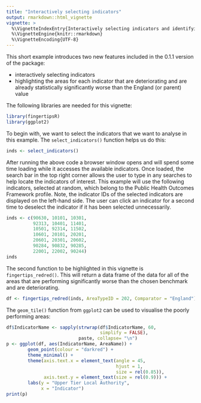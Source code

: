 ```yaml
---
title: "Interactively selecting indicators"
output: rmarkdown::html_vignette
vignette: >
  %\VignetteIndexEntry{Interactively selecting indicators and identifying poorly performing areas}
  %\VignetteEngine{knitr::rmarkdown}
  %\VignetteEncoding{UTF-8}
---
```


This short example introduces two new features included in the 0.1.1 version of the package:

* interactively selecting indicators
* highlighting the areas for each indicator that are deteriorating and are already statistically significantly worse than the England (or parent) value

The following libraries are needed for this vignette:
```r
library(fingertipsR)
library(ggplot2)
```

To begin with, we want to select the indicators that we want to analyse in this example. The `select_indicators()` function helps us do this:

```r
inds <- select_indicators()
```

After running the above code a browser window opens and will spend some time loading while it accesses the available indicators. Once loaded, the search bar in the top right corner allows the user to type in any searches to help locate the indicators of interest. This example will use the following indicators, selected at random, which belong to the Public Health Outcomes Framework profile. Note, the indicator IDs of the selected indicators are displayed on the left-hand side. The user can click an indicator for a second time to deselect the indicator if it has been selected unnecessarily.

```r
inds <- c(90630, 10101, 10301, 
          92313, 10401, 11401, 
          10501, 92314, 11502, 
          10601, 20101, 20201, 
          20601, 20301, 20602, 
          90284, 90832, 90285, 
          22001, 22002, 90244)
inds
```

The second function to be highlighted in this vignette is `fingertips_redred()`. This will return a data frame of the data for all of the areas that are performing significantly worse than the chosen benchmark and are deteriorating.

```r
df <- fingertips_redred(inds, AreaTypeID = 202, Comparator = "England")
```

The `geom_tile()` function from `ggplot2` can be used to visualise the poorly performing areas:

```r
df$IndicatorName <- sapply(strwrap(df$IndicatorName, 60, 
                                   simplify = FALSE), 
                           paste, collapse= "\n")
p <- ggplot(df, aes(IndicatorName, AreaName)) + 
        geom_point(colour = "darkred") + 
        theme_minimal() +
        theme(axis.text.x = element_text(angle = 45,
                                         hjust = 1,
                                         size = rel(0.85)),
              axis.text.y = element_text(size = rel(0.9))) +
        labs(y = "Upper Tier Local Authority",
             x = "Indicator")
print(p)
```
